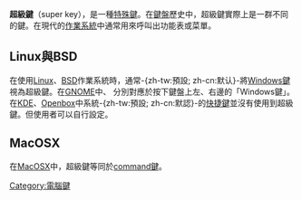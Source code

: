 {{Unreferenced|time=2017-11-03T07:56:34+00:00}}
'''超級鍵'''（super key），是一種[[特殊鍵|特殊鍵]]。在[[鍵盤|鍵盤]]歷史中，超級鍵實際上是一群不同的鍵。在現代的[[作業系統|作業系統]]中通常用來呼叫出功能表或菜單。

==Linux與BSD==
在使用[[Linux|Linux]]、[[BSD|BSD]]作業系統時，通常-{zh-tw:預設; zh-cn:默认}-將[[Windows鍵|Windows鍵]]視為超級鍵。在[[GNOME|GNOME]]中{{keypress|super|l}}、 {{keypress|super|r}}分別對應於按下鍵盤上左、右邊的「Windows鍵」。在[[KDE|KDE]]、[[Openbox|Openbox]]中系統-{zh-tw:預設; zh-cn:默認}-的[[快捷鍵|快捷鍵]]並沒有使用到超級鍵。但使用者可以自行設定。

==MacOSX==
在[[MacOSX|MacOSX]]中，超級鍵等同於[[command鍵|command鍵]]。

{{電腦鍵盤的鍵}}
[[Category:電腦鍵|Category:電腦鍵]]